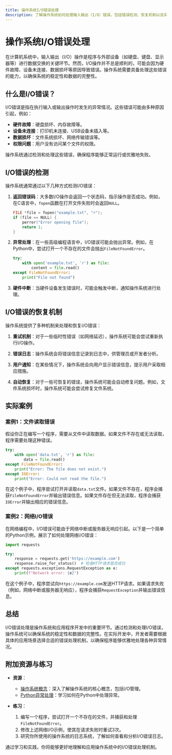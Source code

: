```yaml
---
title: 操作系统I/O错误处理
description: 了解操作系统如何处理输入输出（I/O）错误，包括错误检测、恢复机制以及实际应用场景。
---
```


# 操作系统I/O错误处理

在计算机系统中，输入输出（I/O）操作是程序与外部设备（如硬盘、键盘、显示器等）进行数据交换的关键环节。然而，I/O操作并不总是顺利的，可能会因为硬件故障、设备未连接、数据损坏等原因导致错误。操作系统需要具备处理这些错误的能力，以确保系统的稳定性和数据的完整性。

## 什么是I/O错误？

I/O错误是指在执行输入或输出操作时发生的异常情况。这些错误可能由多种原因引起，例如：

- **硬件故障**：硬盘损坏、内存故障等。
- **设备未连接**：打印机未连接、USB设备未插入等。
- **数据损坏**：文件系统损坏、网络传输错误等。
- **权限问题**：用户没有访问某个文件的权限。

操作系统通过检测和处理这些错误，确保程序能够正常运行或优雅地失败。

## I/O错误的检测

操作系统通常通过以下几种方式检测I/O错误：

1. **返回错误码**：大多数I/O操作会返回一个状态码，指示操作是否成功。例如，在C语言中，`fopen`函数在打开文件失败时会返回`NULL`。
   
   ```c
   FILE *file = fopen("example.txt", "r");
   if (file == NULL) {
       perror("Error opening file");
       return 1;
   }
   ```

2. **异常处理**：在一些高级编程语言中，I/O错误可能会抛出异常。例如，在Python中，尝试打开一个不存在的文件会抛出`FileNotFoundError`。

   ```python
   try:
       with open('example.txt', 'r') as file:
           content = file.read()
   except FileNotFoundError:
       print("File not found")
   ```

3. **硬件中断**：当硬件设备发生错误时，可能会触发中断，通知操作系统进行处理。

## I/O错误的恢复机制

操作系统提供了多种机制来处理和恢复I/O错误：

1. **重试机制**：对于一些临时性错误（如网络延迟），操作系统可能会尝试重新执行I/O操作。

2. **错误日志**：操作系统会将错误信息记录到日志中，供管理员或开发者分析。

3. **用户通知**：在某些情况下，操作系统会向用户显示错误信息，提示用户采取相应措施。

4. **自动恢复**：对于一些可恢复的错误，操作系统可能会自动修复问题。例如，文件系统损坏时，操作系统可能会尝试修复文件系统。

## 实际案例

### 案例1：文件读取错误

假设你正在编写一个程序，需要从文件中读取数据。如果文件不存在或无法读取，程序需要处理这种错误。

```python
try:
    with open('data.txt', 'r') as file:
        data = file.read()
except FileNotFoundError:
    print("Error: The file does not exist.")
except IOError:
    print("Error: Could not read the file.")
```

在这个例子中，程序尝试打开并读取`data.txt`文件。如果文件不存在，程序会捕获`FileNotFoundError`并输出错误信息。如果文件存在但无法读取，程序会捕获`IOError`并输出相应的错误信息。

### 案例2：网络I/O错误

在网络编程中，I/O错误可能由于网络中断或服务器无响应引起。以下是一个简单的Python示例，展示了如何处理网络I/O错误：

```python
import requests

try:
    response = requests.get('https://example.com')
    response.raise_for_status()  # 检查HTTP请求是否成功
except requests.exceptions.RequestException as e:
    print(f"Network error: {e}")
```

在这个例子中，程序尝试向`https://example.com`发送HTTP请求。如果请求失败（例如，网络中断或服务器无响应），程序会捕获`RequestException`并输出错误信息。

## 总结

I/O错误处理是操作系统和应用程序开发中的重要环节。通过检测和处理I/O错误，操作系统可以确保系统的稳定性和数据的完整性。在实际开发中，开发者需要根据具体的应用场景选择合适的错误处理机制，以确保程序能够优雅地处理各种异常情况。

## 附加资源与练习

- **资源**：
  - [操作系统概念](https://www.os-book.com/)：深入了解操作系统的核心概念，包括I/O管理。
  - [Python异常处理](https://docs.python.org/3/tutorial/errors.html)：学习如何在Python中处理异常。

- **练习**：
  1. 编写一个程序，尝试打开一个不存在的文件，并捕获和处理`FileNotFoundError`。
  2. 修改上述网络I/O示例，使其在请求失败时重试3次。
  3. 研究你所使用的操作系统的日志系统，了解如何查看和分析I/O错误日志。

通过学习和实践，你将能够更好地理解和应用操作系统中的I/O错误处理机制。